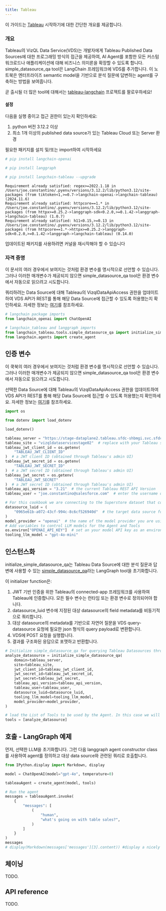 ```yaml
---
title: Tableau
---
```


이 가이드는 [Tableau](https://help.tableau.com/current/api/vizql-data-service/en-us/index.html) 시작하기에 대한 간단한 개요를 제공합니다.

### 개요

Tableau의 VizQL Data Service(VDS)는 개발자에게 Tableau Published Data Sources에 대한 프로그래밍 방식의 접근을 제공하여, AI Agent를 포함한 모든 커스텀 워크로드나 애플리케이션에 대해 비즈니스 의미론을 확장할 수 있도록 합니다. simple_datasource_qa tool은 LangChain 프레임워크에 VDS를 추가합니다. 이 노트북은 엔터프라이즈 semantic model을 기반으로 분석 질문에 답변하는 agent를 구축하는 방법을 보여줍니다.

곧 출시될 더 많은 tool에 대해서는 [tableau-langchain](https://github.com/Tab-SE/tableau_langchain) 프로젝트를 팔로우하세요!

#### 설정

다음을 실행 중이고 접근 권한이 있는지 확인하세요:

1. python 버전 3.12.2 이상
2. 최소 1개 이상의 published data source가 있는 Tableau Cloud 또는 Server 환경

필요한 패키지를 설치 및/또는 import하여 시작하세요

```python
# pip install langchain-openai
```

```python
# pip install langgraph
```

```python
# pip install langchain-tableau --upgrade
```

```output
Requirement already satisfied: regex>=2022.1.18 in /Users/joe.constantino/.pyenv/versions/3.12.2/lib/python3.12/site-packages (from tiktoken<1,>=0.7->langchain-openai->langchain-tableau) (2024.11.6)
Requirement already satisfied: httpcore==1.* in /Users/joe.constantino/.pyenv/versions/3.12.2/lib/python3.12/site-packages (from httpx>=0.25.2->langgraph-sdk<0.2.0,>=0.1.42->langgraph->langchain-tableau) (1.0.7)
Requirement already satisfied: h11<0.15,>=0.13 in /Users/joe.constantino/.pyenv/versions/3.12.2/lib/python3.12/site-packages (from httpcore==1.*->httpx>=0.25.2->langgraph-sdk<0.2.0,>=0.1.42->langgraph->langchain-tableau) (0.14.0)
```

업데이트된 패키지를 사용하려면 커널을 재시작해야 할 수 있습니다

### 자격 증명

이 문서의 여러 경우에서 보여지는 것처럼 환경 변수를 명시적으로 선언할 수 있습니다. 그러나 이러한 매개변수가 제공되지 않으면 simple_datasource_qa tool은 환경 변수에서 자동으로 읽으려고 시도합니다.

쿼리하려는 Data Source에 대해 Tableau의 VizqlDataApiAccess 권한을 업데이트하여 VDS API가 REST를 통해 해당 Data Source에 접근할 수 있도록 허용했는지 확인하세요. 자세한 정보는 [여기](https://help.tableau.com/current/server/en-us/permissions_capabilities.htm#data-sources
)를 참조하세요.

```python
# langchain package imports
from langchain_openai import ChatOpenAI

# langchain_tableau and langgraph imports
from langchain_tableau.tools.simple_datasource_qa import initialize_simple_datasource_qa
from langchain.agents import create_agent
```

## 인증 변수

이 쿡북의 여러 경우에서 보여지는 것처럼 환경 변수를 명시적으로 선언할 수 있습니다. 그러나 이러한 매개변수가 제공되지 않으면 simple_datasource_qa tool은 환경 변수에서 자동으로 읽으려고 시도합니다.

선택한 Data Source에 대해 Tableau의 VizqlDataApiAccess 권한을 업데이트하여 VDS API가 REST를 통해 해당 Data Source에 접근할 수 있도록 허용했는지 확인하세요. 자세한 정보는 [여기](https://help.tableau.com/current/server/en-us/permissions_capabilities.htm#data-sources
)를 참조하세요.

```python
import os

from dotenv import load_dotenv

load_dotenv()

tableau_server = "https://stage-dataplane2.tableau.sfdc-shbmgi.svc.sfdcfc.net/"  # replace with your Tableau server name
tableau_site = "vizqldataservicestage02"  # replace with your Tableau site
tableau_jwt_client_id = os.getenv(
    "TABLEAU_JWT_CLIENT_ID"
)  # a JWT client ID (obtained through Tableau's admin UI)
tableau_jwt_secret_id = os.getenv(
    "TABLEAU_JWT_SECRET_ID"
)  # a JWT secret ID (obtained through Tableau's admin UI)
tableau_jwt_secret = os.getenv(
    "TABLEAU_JWT_SECRET"
)  # a JWT secret ID (obtained through Tableau's admin UI)
tableau_api_version = "3.21"  # the current Tableau REST API Version
tableau_user = "joe.constantino@salesforce.com"  # enter the username querying the target Tableau Data Source

# For this cookbook we are connecting to the Superstore dataset that comes by default with every Tableau server
datasource_luid = (
    "0965e61b-a072-43cf-994c-8c6cf526940d"  # the target data source for this Tool
)
model_provider = "openai"  # the name of the model provider you are using for your Agent
# Add variables to control LLM models for the Agent and Tools
os.environ["OPENAI_API_KEY"]  # set an your model API key as an environment variable
tooling_llm_model = "gpt-4o-mini"
```

## 인스턴스화

initialize_simple_datasource_qa는 Tableau Data Source에 대한 분석 질문과 답변에 사용할 수 있는 [simple_datasource_qa](https://github.com/Tab-SE/tableau_langchain/blob/3ff9047414479cd55d797c18a78f834d57860761/pip_package/langchain_tableau/tools/simple_datasource_qa.py#L101)라는 LangGraph tool을 초기화합니다.

이 initializer function은:

1. JWT 기반 인증을 위한 Tableau의 connected-app 프레임워크를 사용하여 Tableau에 인증합니다. 모든 필수 변수는 런타임 또는 환경 변수로 정의되어야 합니다.
2. datasource_luid 변수에 지정된 대상 datasource의 field metadata를 비동기적으로 쿼리합니다.
3. 대상 datasource의 metadata를 기반으로 자연어 질문을 VDS query-datasource 요청에 필요한 json 형식의 query payload로 변환합니다.
4. VDS에 POST 요청을 실행합니다.
5. 결과를 구조화된 응답으로 포맷하고 반환합니다.

```python
# Initialize simple_datasource_qa for querying Tableau Datasources through VDS
analyze_datasource = initialize_simple_datasource_qa(
    domain=tableau_server,
    site=tableau_site,
    jwt_client_id=tableau_jwt_client_id,
    jwt_secret_id=tableau_jwt_secret_id,
    jwt_secret=tableau_jwt_secret,
    tableau_api_version=tableau_api_version,
    tableau_user=tableau_user,
    datasource_luid=datasource_luid,
    tooling_llm_model=tooling_llm_model,
    model_provider=model_provider,
)

# load the List of Tools to be used by the Agent. In this case we will just load our data source Q&A tool.
tools = [analyze_datasource]
```

## 호출 - LangGraph 예제

먼저, 선택한 LLM을 초기화합니다. 그런 다음 langgraph agent constructor class를 사용하여 agent를 정의하고 대상 data source와 관련된 쿼리로 호출합니다.

```python
from IPython.display import Markdown, display

model = ChatOpenAI(model="gpt-4o", temperature=0)

tableauAgent = create_agent(model, tools)

# Run the agent
messages = tableauAgent.invoke(
    {
        "messages": [
            (
                "human",
                "what's going on with table sales?",
            )
        ]
    }
)
messages
# display(Markdown(messages['messages'][3].content)) #display a nicely formatted answer for successful generations
```

## 체이닝

TODO.

## API reference

TODO.